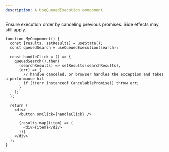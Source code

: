 ```yaml
---
description: A UseQueuedExecution component.
---
```


Ensure execution order by canceling previous promises. Side effects may still apply.

```tsx
function MyComponent() {
  const [results, setResults] = useState();
  const queuedSearch = useQueuedExecution(search);

  const handleClick = () => {
    queuedSearch().then(
      (searchResults) => setResults(searchResults),
      (err) => {
        // handle canceled, or browser handles the exception and takes a performance hit
        if (!(err instanceof CancelablePromise)) throw err;
      }
    );
  };

  return (
    <div>
      <button onClick={handleClick} />

      {results.map((item) => (
        <div>{item}</div>
      ))}
    </div>
  );
}
```
